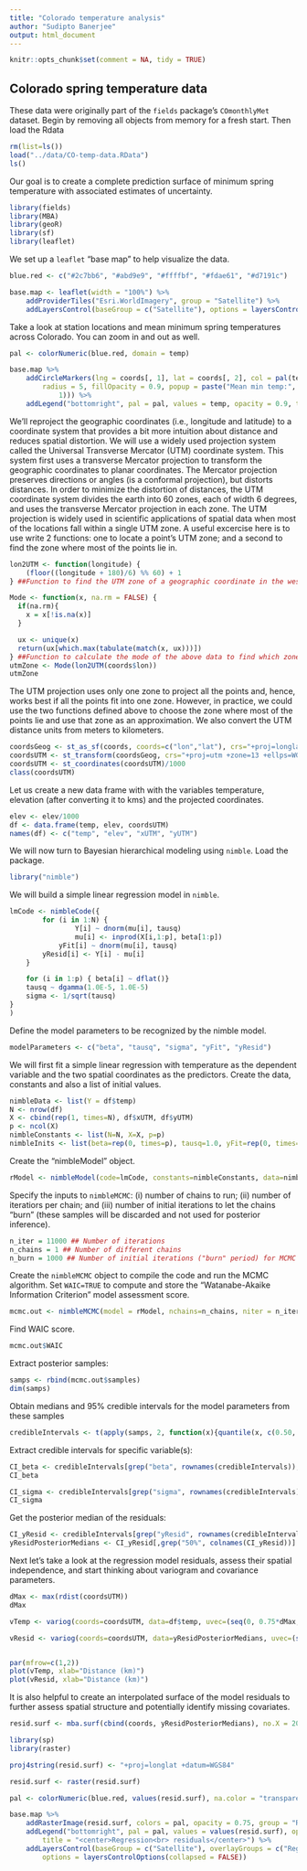 ```yaml
---
title: "Colorado temperature analysis"
author: "Sudipto Banerjee"
output: html_document
---
```


```r
knitr::opts_chunk$set(comment = NA, tidy = TRUE)
```

## Colorado spring temperature data
These data were originally part of the `fields` package's `COmonthlyMet` dataset. Begin by removing all objects from memory for a fresh start. Then load the Rdata
```r
rm(list=ls())
load("../data/CO-temp-data.RData")
ls()
```

Our goal is to create a complete prediction surface of minimum spring temperature with associated estimates of uncertainty.

```r
library(fields)
library(MBA)
library(geoR)
library(sf)
library(leaflet)
```
We set up a `leaflet` "base map" to help visualize the data.
```r
blue.red <- c("#2c7bb6", "#abd9e9", "#ffffbf", "#fdae61", "#d7191c")

base.map <- leaflet(width = "100%") %>%
    addProviderTiles("Esri.WorldImagery", group = "Satellite") %>%
    addLayersControl(baseGroup = c("Satellite"), options = layersControlOptions(collapsed = FALSE))
```

Take a look at station locations and mean minimum spring temperatures across Colorado. You can zoom in and out as well.
```r
pal <- colorNumeric(blue.red, domain = temp)

base.map %>%
    addCircleMarkers(lng = coords[, 1], lat = coords[, 2], col = pal(temp), stroke = FALSE,
        radius = 5, fillOpacity = 0.9, popup = paste("Mean min temp:", round(temp,
            1))) %>%
    addLegend("bottomright", pal = pal, values = temp, opacity = 0.9, title = "Temperature C")
```

We'll reproject the geographic coordinates (i.e., longitude and latitude) to a coordinate system that provides a bit more intuition about distance and reduces spatial distortion. We will use a widely used projection system called the Universal Transverse Mercator (UTM) coordinate system. This system first uses a transverse Mercator projection to transform the geographic coordinates to planar coordinates. The Mercator projection preserves directions or angles (is a conformal projection), but distorts distances. In order to minimize the distortion of distances, the UTM coordinate system divides the earth into 60 zones, each of width 6 degrees, and uses the transverse Mercator projection in each zone. The UTM projection is widely used in scientific applications of spatial data when most of the locations fall within a single UTM zone. A useful excercise here is to use write 2 functions: one to locate a point's UTM zone; and a second to find the zone where most of the points lie in.  
```r
lon2UTM <- function(longitude) {
    (floor((longitude + 180)/6) %% 60) + 1
} ##Function to find the UTM zone of a geographic coordinate in the western hemisphere (only longitude is needed).

Mode <- function(x, na.rm = FALSE) {
  if(na.rm){
    x = x[!is.na(x)]
  }

  ux <- unique(x)
  return(ux[which.max(tabulate(match(x, ux)))])
} ##Function to calculate the mode of the above data to find which zone contains most of the points
utmZone <- Mode(lon2UTM(coords$lon))
utmZone
```
The UTM projection uses only one zone to project all the points and, hence, works best if all the points fit into one zone. However, in practice, we could use the two functions defined above to choose the zone where most of the points lie and use that zone as an approximation. We also convert the UTM distance units from meters to kilometers.
```r
coordsGeog <- st_as_sf(coords, coords=c("lon","lat"), crs="+proj=longlat +datum=WGS84 +no_defs")
coordsUTM <- st_transform(coordsGeog, crs="+proj=utm +zone=13 +ellps=WGS84 +datum=WGS84 +units=m +no_defs")
coordsUTM <- st_coordinates(coordsUTM)/1000
class(coordsUTM)
```

Let us create a new data frame with with the variables temperature, elevation (after converting it to kms) and the projected coordinates.
```r
elev <- elev/1000
df <- data.frame(temp, elev, coordsUTM)
names(df) <- c("temp", "elev", "xUTM", "yUTM")
```

We will now turn to Bayesian hierarchical modeling using `nimble`. Load the package.
```r
library("nimble")
```
We will build a simple linear regression model in `nimble`.
```r
lmCode <- nimbleCode({
        for (i in 1:N) {
                Y[i] ~ dnorm(mu[i], tausq)
                mu[i] <- inprod(X[i,1:p], beta[1:p])
            yFit[i] ~ dnorm(mu[i], tausq)
	    yResid[i] <- Y[i] - mu[i]
    }

    for (i in 1:p) { beta[i] ~ dflat()}
    tausq ~ dgamma(1.0E-5, 1.0E-5)
    sigma <- 1/sqrt(tausq)
}
)   
```

Define the model parameters to be recognized by the nimble model.
```r
modelParameters <- c("beta", "tausq", "sigma", "yFit", "yResid")
```

We will first fit a simple linear regression with temperature as the dependent variable and the two spatial coordinates as the predictors. Create the data, constants and also a list of initial values. 
```r
nimbleData <- list(Y = df$temp)
N <- nrow(df)
X <- cbind(rep(1, times=N), df$xUTM, df$yUTM)
p <- ncol(X)
nimbleConstants <- list(N=N, X=X, p=p)
nimbleInits <- list(beta=rep(0, times=p), tausq=1.0, yFit=rep(0, times=N))
```

Create the "nimbleModel" object.
```r
rModel <- nimbleModel(code=lmCode, constants=nimbleConstants, data=nimbleData, inits=nimbleInits)
```

Specify the inputs to `nimbleMCMC`: (i) number of chains to run; (ii) number of iteratiors per chain; and (iii) number of initial iterations to let the chains "burn" (these samples will be discarded and not used for posterior inference).
```r
n_iter = 11000 ## Number of iterations
n_chains = 1 ## Number of different chains
n_burn = 1000 ## Number of initial iterations ("burn" period) for MCMC to converge. These samples will be discarded and not used in posterior inference. 
```

Create the `nimbleMCMC` object to compile the code and run the MCMC algorithm. Set `WAIC=TRUE` to compute and store the "Watanabe-Akaike Information Criterion"  model assessment score.
```r
mcmc.out <- nimbleMCMC(model = rModel, nchains=n_chains, niter = n_iter, nburnin=n_burn, monitor=modelParameters, WAIC=TRUE)
```

Find WAIC score.
```r
mcmc.out$WAIC
```

Extract posterior samples:
```r
samps <- rbind(mcmc.out$samples)
dim(samps)
```

Obtain medians and 95% credible intervals for the model parameters from these samples
```r
credibleIntervals <- t(apply(samps, 2, function(x){quantile(x, c(0.50, 0.025, 0.975))}))
```

Extract credible intervals for specific variable(s):
```r
CI_beta <- credibleIntervals[grep("beta", rownames(credibleIntervals)),]
CI_beta

CI_sigma <- credibleIntervals[grep("sigma", rownames(credibleIntervals)),]
CI_sigma
```

Get the posterior median of the residuals:
```r
CI_yResid <- credibleIntervals[grep("yResid", rownames(credibleIntervals)),]
yResidPosteriorMedians <- CI_yResid[,grep("50%", colnames(CI_yResid))]
```

Next let's take a look at the regression model residuals, assess their spatial independence, and start thinking about variogram and covariance parameters.
```r
dMax <- max(rdist(coordsUTM))
dMax

vTemp <- variog(coords=coordsUTM, data=df$temp, uvec=(seq(0, 0.75*dMax, length=20)))

vResid <- variog(coords=coordsUTM, data=yResidPosteriorMedians, uvec=(seq(0, 0.75*dMax, length=20)))


par(mfrow=c(1,2))
plot(vTemp, xlab="Distance (km)")
plot(vResid, xlab="Distance (km)")
```

It is also helpful to create an interpolated surface of the model residuals to further assess spatial structure and potentially identify missing covariates.
```r
resid.surf <- mba.surf(cbind(coords, yResidPosteriorMedians), no.X = 200, no.Y = 200, extend = TRUE, sp = TRUE)$xyz.est

library(sp)
library(raster)

proj4string(resid.surf) <- "+proj=longlat +datum=WGS84"

resid.surf <- raster(resid.surf)

pal <- colorNumeric(blue.red, values(resid.surf), na.color = "transparent")

base.map %>%
    addRasterImage(resid.surf, colors = pal, opacity = 0.75, group = "Regression residuals") %>%
    addLegend("bottomright", pal = pal, values = values(resid.surf), opacity = 0.75,
        title = "<center>Regression<br> residuals</center>") %>%
    addLayersControl(baseGroup = c("Satellite"), overlayGroups = c("Regression residuals"),
        options = layersControlOptions(collapsed = FALSE))

```
